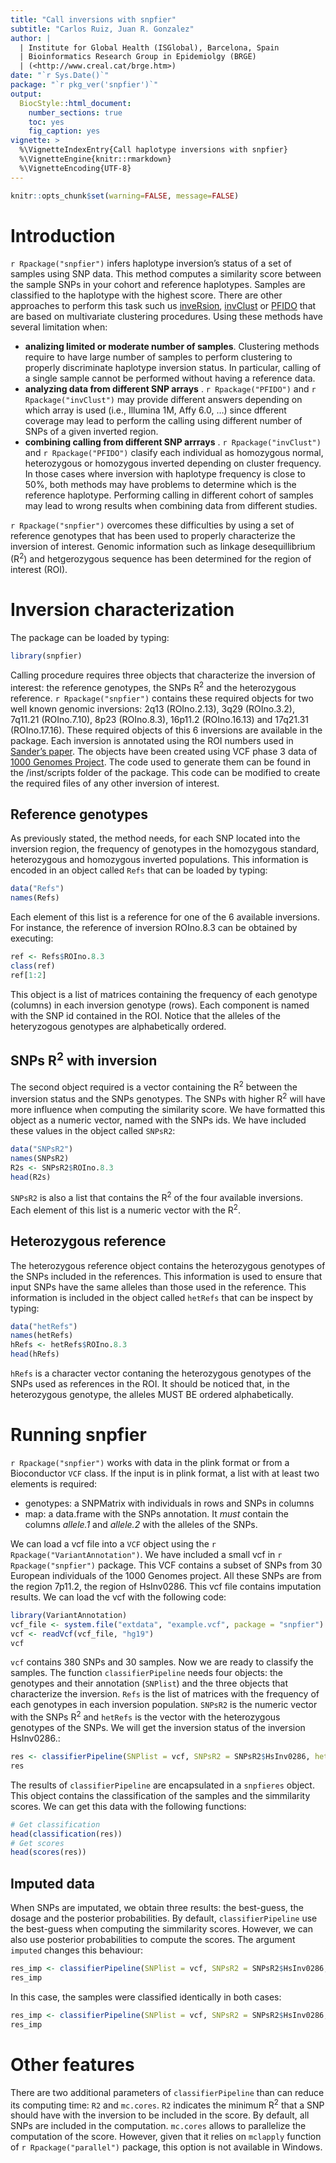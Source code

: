 ```yaml
---
title: "Call inversions with snpfier"
subtitle: "Carlos Ruiz, Juan R. Gonzalez"
author: |
  | Institute for Global Health (ISGlobal), Barcelona, Spain
  | Bioinformatics Research Group in Epidemiolgy (BRGE)
  | (<http://www.creal.cat/brge.htm>)
date: "`r Sys.Date()`"
package: "`r pkg_ver('snpfier')`"
output: 
  BiocStyle::html_document:
    number_sections: true
    toc: yes
    fig_caption: yes
vignette: >
  %\VignetteIndexEntry{Call haplotype inversions with snpfier}
  %\VignetteEngine{knitr::rmarkdown}
  %\VignetteEncoding{UTF-8}
---
```



```r
knitr::opts_chunk$set(warning=FALSE, message=FALSE)
```

# Introduction

`r Rpackage("snpfier")` infers haplotype inversion's status of a set of samples using SNP data. This method computes a similarity score between the sample SNPs in your cohort and reference haplotypes. Samples are classified to the haplotype with the highest score. There are other approaches to perform this task such us [inveRsion](https://bioconductor.org/packages/release/bioc/html/inveRsion.html), [invClust](http://nar.oxfordjournals.org/content/early/2015/02/05/nar.gkv073.full) or [PFIDO](https://github.com/MaxSalm/pfido) that are based on multivariate clustering procedures. Using these methods have several limitation when:

* __analizing limited or moderate number of samples__. Clustering methods require to have large number of samples to perform clustering to properly discriminate haplotype inversion status. In particular, calling of a single sample cannot be performed without having a reference data. 
* __analyzing data from different SNP arrays__ .  `r Rpackage("PFIDO")` and `r Rpackage("invClust")` may provide different answers depending on which array is used (i.e., Illumina 1M, Affy 6.0, ...) since dfferent coverage may lead to perform the calling using different number of SNPs of a given inverted region. 
* __combining calling from different SNP arrrays__ . `r Rpackage("invClust")` and `r Rpackage("PFIDO")` clasify each individual as homozygous normal, heterozygous or homozygous inverted depending on cluster frequency. In those cases where inversion with haplotype frequency is close to 50%, both methods may have problems to determine which is the reference haplotype. Performing calling in different cohort of samples may lead to wrong results when combining data from different studies.

`r Rpackage("snpfier")` overcomes these difficulties by using a set of reference genotypes that has been used to properly characterize the inversion of interest. Genomic information such as linkage desequillibrium (R^2^) and hetgerozygous sequence has been determined for the region of interest (ROI).  

# Inversion characterization

The package can be loaded by typing:

```r
library(snpfier)
```

Calling procedure requires three objects that characterize the inversion of interest: the reference genotypes, the SNPs R^2^ and the heterozygous reference. `r Rpackage("snpfier")`  contains these required objects for two well known genomic inversions: 2q13 (ROIno.2.13), 3q29 (ROIno.3.2), 7q11.21 (ROIno.7.10), 8p23 (ROIno.8.3), 16p11.2 (ROIno.16.13) and 17q21.31 (ROIno.17.16). These required objects of this 6 inversions are available in the package. Each inversion is annotated using the ROI numbers used in [Sander's paper](http://genome.cshlp.org/content/early/2016/10/07/gr.201160.115.abstract). The objects have been created using VCF phase 3 data of [1000 Genomes Project](http://www.internationalgenome.org/). The code used to generate them can be found in the /inst/scripts folder of the package. This code can be modified to create the required files of any other inversion of interest. 

## Reference genotypes

As previously stated, the method needs, for each SNP located into the inversion region, the frequency of genotypes in the homozygous standard, heterozygous and homozygous inverted populations. This information is encoded in an object called `Refs` that can be loaded by typing:

```r
data("Refs")
names(Refs)
```

Each element of this list is a reference for one of the 6 available inversions. For instance, the reference of inversion ROIno.8.3 can be obtained by executing: 

```r
ref <- Refs$ROIno.8.3
class(ref)
ref[1:2]
```

This object is a list of matrices containing the frequency of each genotype (columns) in each inversion genotype (rows). Each component is named with the SNP id contained in the ROI. Notice that the alleles of the heteryzogous genotypes are alphabetically ordered.

## SNPs R^2^ with inversion

The second object required is a vector containing the R^2^ between the inversion status and the SNPs genotypes. The SNPs with higher R^2^ will have more influence when computing the similarity score. We have formatted this object as a numeric vector, named with the SNPs ids. We have included these values in the object called `SNPsR2`: 

```r
data("SNPsR2")
names(SNPsR2)
R2s <- SNPsR2$ROIno.8.3
head(R2s)
```

`SNPsR2` is also a list that contains the R^2^ of the four available inversions. Each element of this list is a numeric vector with the R^2^. 

## Heterozygous reference

The heterozygous reference object contains the heterozygous genotypes of the SNPs included in the references. This information is used to ensure that input SNPs have the same alleles than those used in the reference. This information is included in the object called `hetRefs` that can be inspect by typing:

```r
data("hetRefs")
names(hetRefs)
hRefs <- hetRefs$ROIno.8.3
head(hRefs)
```

`hRefs` is a character vector contaning the heterozygous genotypes of the SNPs used as references in the ROI. It should be noticed that, in the heterozygous genotype, the alleles MUST BE ordered alphabetically.

# Running snpfier 

`r Rpackage("snpfier")` works with data in the plink format or from a Bioconductor `VCF` class. If the input is in plink format, a list with at least two elements is required:

* genotypes: a SNPMatrix with individuals in rows and SNPs in columns
* map: a data.frame with the SNPs annotation. It *must* contain the columns *allele.1* and *allele.2* with the alleles of the SNPs. 

We can load a vcf file into a `VCF` object using the `r Rpackage("VariantAnnotation")`. We have included a small vcf in `r Rpackage("snpfier")` package. This VCF contains a subset of SNPs from 30 European individuals of the 1000 Genomes project. All these SNPs are from the region 7p11.2, the region of HsInv0286. This vcf file contains imputation results. We can load the vcf with the following code:

```r
library(VariantAnnotation)
vcf_file <- system.file("extdata", "example.vcf", package = "snpfier")
vcf <- readVcf(vcf_file, "hg19")
vcf
```

`vcf` contains 380 SNPs and 30 samples. Now we are ready to classify the samples. The function `classifierPipeline` needs four objects: the genotypes and their annotation (`SNPlist`) and the three objects that characterize the inversion. `Refs` is the list of matrices with the frequency of each genotypes in each inversion population. `SNPsR2` is the numeric vector with the SNPs R^2^ and `hetRefs` is the vector with the heterozygous genotypes of the SNPs. We will get the inversion status of the inversion HsInv0286.:  

```r
res <- classifierPipeline(SNPlist = vcf, SNPsR2 = SNPsR2$HsInv0286, hetRefs = hetRefs$HsInv0286, Refs = Refs$HsInv0286)
res
```

The results of `classifierPipeline` are encapsulated in a `snpfieres` object. This object contains the classification of the samples and the simmilarity scores. We can get this data with the following functions: 

```r
# Get classification
head(classification(res))
# Get scores
head(scores(res))
```

## Imputed data

When SNPs are imputated, we obtain three results: the best-guess, the dosage and the posterior probabilities. By default, `classifierPipeline` use the best-guess when computing the simmilarity scores. However, we can also use posterior probabilities to compute the scores. The argument `imputed` changes this behaviour:

```r
res_imp <- classifierPipeline(SNPlist = vcf, SNPsR2 = SNPsR2$HsInv0286, hetRefs = hetRefs$HsInv0286, Refs = Refs$HsInv0286, imputed = TRUE)
res_imp
```

In this case, the samples were classified identically in both cases:

```r
res_imp <- classifierPipeline(SNPlist = vcf, SNPsR2 = SNPsR2$HsInv0286, hetRefs = hetRefs$HsInv0286, Refs = Refs$HsInv0286, imputed = TRUE)
res_imp
```

# Other features

There are two additional parameters of `classifierPipeline` than can reduce its computing time: `R2` and `mc.cores`. `R2` indicates the minimum R^2^ that a SNP should have with the inversion to be included in the score. By default, all SNPs are included in the computation. `mc.cores` allows to parallelize the computation of the score. However, given that it relies on `mclapply` function of `r Rpackage("parallel")` package, this option is not available in Windows. 
